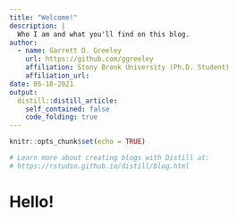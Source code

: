 ```yaml
---
title: "Welcome!"
description: |
  Who I am and what you'll find on this blog.
author:
  - name: Garrett D. Greeley 
    url: https://github.com/ggreeley
    affiliation: Stony Brook University (Ph.D. Student)
    affiliation_url: 
date: 05-18-2021
output:
  distill::distill_article:
    self_contained: false
    code_folding: true
---
```


```r
knitr::opts_chunk$set(echo = TRUE)

# Learn more about creating blogs with Distill at:
# https://rstudio.github.io/distill/blog.html

```

# Hello!



